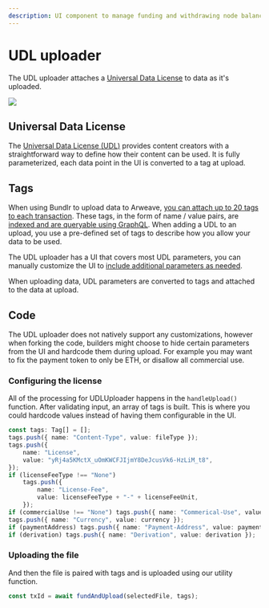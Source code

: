 ```yaml
---
description: UI component to manage funding and withdrawing node balances
---
```



# UDL uploader

The UDL uploader attaches a [Universal Data License](https://mirror.xyz/0x64eA438bd2784F2C52a9095Ec0F6158f847182d9/AjNBmiD4A4Sw-ouV9YtCO6RCq0uXXcGwVJMB5cdfbhE) to data as it's uploaded.

<img
	className="border border-[#FEF4EE] rounded-xl mt-5 md:w-3/6 w-full"
	src="/img/provenance-toolkit/udl-uploader.png"
/>

## Universal Data License

The [Universal Data License (UDL)](https://mirror.xyz/0x64eA438bd2784F2C52a9095Ec0F6158f847182d9/AjNBmiD4A4Sw-ouV9YtCO6RCq0uXXcGwVJMB5cdfbhE) provides content creators with a straightforward way to define how their content can be used. It is fully parameterized, each data point in the UI is converted to a tag at upload.

## Tags

When using Bundlr to upload data to Arweave, [you can attach up to 20 tags to each transaction](/developer-docs/tags). These tags, in the form of name / value pairs, are [indexed and are queryable using GraphQL](/developer-docs/graphql). When adding a UDL to an upload, you use a pre-defined set of tags to describe how you allow your data to be used.

The UDL uploader has a UI that covers most UDL parameters, you can manually customize the UI to [include additional parameters as needed](https://dev.to/fllstck/monetize-your-content-with-the-udl-1i1l).

When uploading data, UDL parameters are converted to tags and attached to the data at upload.

## Code

The UDL uploader does not natively support any customizations, however when forking the code, builders might choose to hide certain parameters from the UI and hardcode them during upload. For example you may want to fix the payment token to only be ETH, or disallow all commercial use.

### Configuring the license

All of the processing for UDLUploader happens in the `handleUpload()` function. After validating input, an array of tags is built. This is where you could hardcode values instead of having them configurable in the UI.

```ts filename="components/UDLUploader.tsx"
const tags: Tag[] = [];
tags.push({ name: "Content-Type", value: fileType });
tags.push({
	name: "License",
	value: "yRj4a5KMctX_uOmKWCFJIjmY8DeJcusVk6-HzLiM_t8",
});
if (licenseFeeType !== "None")
	tags.push({
		name: "License-Fee",
		value: licenseFeeType + "-" + licenseFeeUnit,
	});
if (commercialUse !== "None") tags.push({ name: "Commerical-Use", value: commercialUse });
tags.push({ name: "Currency", value: currency });
if (paymentAddress) tags.push({ name: "Payment-Address", value: paymentAddress });
if (derivation) tags.push({ name: "Derivation", value: derivation });
```

### Uploading the file

And then the file is paired with tags and is uploaded using our utility function.

```ts filename="components/UDLUploader.tsx"
const txId = await fundAndUpload(selectedFile, tags);
```
